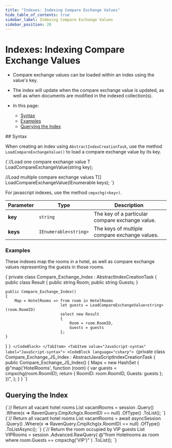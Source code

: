 ```yaml
---
title: "Indexes: Indexing Compare Exchange Values"
hide_table_of_contents: true
sidebar_label: Indexing Compare Exchange Values
sidebar_position: 20
---
```





# Indexes: Indexing Compare Exchange Values
<LanguageSwitcher supportedLanguages={supportedLanguages} />
<LanguageContent language="csharp">

<Admonition type="note" title="">

* Compare exchange values can be loaded within an index using the value's key.  

* The index will update when the compare exchange value is updated, as well 
as when documents are modified in the indexed collection(s).  

* In this page:  
  * [Syntax](../indexes/indexing-compare-exchange-values.mdx#syntax)  
  * [Examples](../indexes/indexing-compare-exchange-values.mdx#examples)  
  * [Querying the Index](../indexes/indexing-compare-exchange-values.mdx#querying-the-index)  

</Admonition>
## Syntax

When creating an index using `AbstractIndexCreationTask`, use the method 
`LoadCompareExchangeValue()` to load a compare exchange value by its key.  

<TabItem value="methods" label="methods">
<CodeBlock language="csharp">
{`//Load one compare exchange value
T LoadCompareExchangeValue<T>(string key);

//Load multiple compare exchange values
T[] LoadCompareExchangeValue<T>(IEnumerable<string> keys);
`}
</CodeBlock>
</TabItem>

For javascript indexes, use the method `cmpxchg(<key>)`.

| Parameter | Type | Description |
| - | - | - |
| **key** | `string` | The key of a particular compare exchange value. |
| **keys** | `IEnumerable<string>` | The keys of multiple compare exchange values. |


### Examples

These indexes map the rooms in a hotel, as well as compare exchange values 
representing the guests in those rooms.  

<Tabs groupId='languageSyntax'>
<TabItem value="LINQ-syntax" label="LINQ-syntax">
<CodeBlock language="csharp">
{`private class Compare_Exchange_Index : AbstractIndexCreationTask<HotelRoom>
{
    public class Result
    {
        public string Room;
        public string Guests;
    }

    public Compare_Exchange_Index()
    {
        Map = HotelRooms => from room in HotelRooms
                            let guests = LoadCompareExchangeValue<string>(room.RoomID)
                            select new Result
                            {
                                Room = room.RoomID,
                                Guests = guests
                            };
    }
}
`}
</CodeBlock>
</TabItem>
<TabItem value="JavaScript-syntax" label="JavaScript-syntax">
<CodeBlock language="csharp">
{`private class Compare_Exchange_JS_Index : AbstractJavaScriptIndexCreationTask
{
    public Compare_Exchange_JS_Index()
    {
        Maps = new HashSet<string>
        {
            @"map('HotelRooms', function (room) { 
                var guests = cmpxchg(room.RoomID); 
                return { 
                    RoomID: room.RoomID, 
                    Guests: guests 
                };
            })",
        };
    }
}
`}
</CodeBlock>
</TabItem>
</Tabs>



## Querying the Index

<Tabs groupId='languageSyntax'>
<TabItem value="Sync" label="Sync">
<CodeBlock language="csharp">
{`// Return all vacant hotel rooms
List<HotelRoom> vacantRooms = session
    .Query<HotelRoom, Compare_Exchange_Index>()
    .Where(x => RavenQuery.CmpXchg<string>(x.RoomID) == null)
    .OfType<HotelRoom>()
    .ToList();
`}
</CodeBlock>
</TabItem>
<TabItem value="Async" label="Async">
<CodeBlock language="csharp">
{`// Return all vacant hotel rooms
List<HotelRoom> vacantRooms = await asyncSession
    .Query<HotelRoom, Compare_Exchange_Index>()
    .Where(x => RavenQuery.CmpXchg<string>(x.RoomID) == null)
    .OfType<HotelRoom>()
    .ToListAsync();
`}
</CodeBlock>
</TabItem>
<TabItem value="RawQuery" label="RawQuery">
<CodeBlock language="csharp">
{`// Return the room occupied by VIP guests
List<HotelRoom> VIPRooms = session
    .Advanced.RawQuery<HotelRoom>(
        @"from Hotelrooms as room
        where room.Guests == cmpxchg('VIP')"
    )
    .ToList();
`}
</CodeBlock>
</TabItem>
</Tabs>




</LanguageContent>

<!---
### Client-API
- [Compare Exchange Overview](../client-api/operations/compare-exchange/overview)

### Indexes
- [What Are Indexes](../indexes/what-are-indexes)
- [Creating and Deploying Indexes](../indexes/creating-and-deploying)


-->